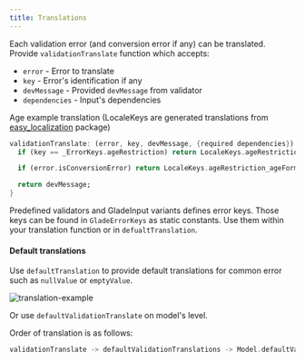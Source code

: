 ```yaml
---
title: Translations
---
```


Each validation error (and conversion error if any) can be translated. Provide `validationTranslate` function which accepts:

- `error` - Error to translate
- `key` - Error's identification if any
- `devMessage` - Provided `devMessage` from validator
- `dependencies` - Input's dependencies

Age example translation (LocaleKeys are generated translations from [easy_localization](https://pub.dev/packages/easy_localization) package)

```dart
validationTranslate: (error, key, devMessage, {required dependencies}) {
  if (key == _ErrorKeys.ageRestriction) return LocaleKeys.ageRestriction_under18.tr();

  if (error.isConversionError) return LocaleKeys.ageRestriction_ageFormat.tr();

  return devMessage;
}
```

Predefined validators and GladeInput variants defines error keys. Those keys can be found in `GladeErrorKeys` as static constants. Use them within your translation function or in `defualtTranslation`. 

#### Default translations
Use `defaultTranslation` to provide default translations for common error such as `nullValue` or  `emptyValue`. 

![translation-example](/assets/translation.gif)

Or use `defaultValidationTranslate` on model's level.

Order of translation is as follows:

```dart
validationTranslate -> defaultValidationTranslations -> Model.defaultValidationTranslate -> error.devMessage 
```